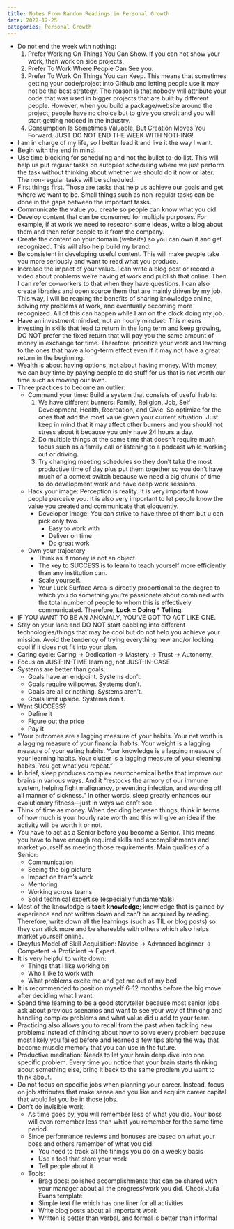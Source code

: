 ```yaml
---
title: Notes From Random Readings in Personal Growth
date: 2022-12-25
categories: Personal Growth
---
```


- Do not end the week with nothing:
    1. Prefer Working On Things You Can Show. If you can not show your work, then work on side projects.
    2. Prefer To Work Where People Can See you.
    3. Prefer To Work On Things You can Keep. This means that sometimes getting your code/project into Github and letting people use it may not be the best strategy. The reason is that nobody will attribute your code that was used in bigger projects that are built by different people. However, when you build a package/website around the project, people have no choice but to give you credit and you will start getting noticed in the industry.
    4. Consumption Is Sometimes Valuable, But Creation Moves You Forward. JUST DO NOT END THE WEEK WITH NOTHING!
- I am in charge of my life, so I better lead it and live it the way I want.
- Begin with the end in mind.
- Use time blocking for scheduling and not the bullet to-do list. This will help us put regular tasks on autopilot scheduling where we just perform the task without thinking about whether we should do it now or later. The non-regular tasks will be scheduled.
- First things first. Those are tasks that help us achieve our goals and get where we want to be. Small things such as non-regular tasks can be done in the gaps between the important tasks.
- Communicate the value you create so people can know what you did.
- Develop content that can be consumed for multiple purposes. For example, if at work we need to research some ideas, write a blog about them and then refer people to it from the company.
- Create the content on your domain (website) so you can own it and get recognized. This will also help build my brand.
- Be consistent in developing useful content. This will make people take you more seriously and want to read what you produce.
- Increase the impact of your value. I can write a blog post or record a video about problems we're having at work and publish that online. Then I can refer co-workers to that when they have questions. I can also create libraries and open source them that are mainly driven by my job. This way, I will be reaping the benefits of sharing knowledge online, solving my problems at work, and eventually becoming more recognized. All of this can happen while I am on the clock doing my job.
- Have an investment mindset, not an hourly mindset: This means investing in skills that lead to return in the long term and keep growing, DO NOT prefer the fixed return that will pay you the same amount of money in exchange for time. Therefore, prioritize your work and learning to the ones that have a long-term effect even if it may not have a great return in the beginning.
- Wealth is about having options, not about having money. With money, we can buy time by paying people to do stuff for us that is not worth our time such as mowing our lawn.
- Three practices to become an outlier:
  - Command your time: Build a system that consists of useful habits:
    1. We have different burners: Family, Religion, Job, Self Development, Health, Recreation, and Civic. So optimize for the ones that add the most value given your current situation. Just keep in mind that it may affect other burners and you should not stress about it because you only have 24 hours a day.
    2. Do multiple things at the same time that doesn't require much focus such as a family call or listening to a podcast while working out or driving.
    3. Try changing meeting schedules so they don't take the most productive time of day plus put them together so you don't have much of a context switch because we need a big chunk of time to do development work and have deep work sessions.
  - Hack your image: Perception is reality. It is very important how people perceive you. It is also very important to let people know the value you created and communicate that eloquently.
    - Developer Image: You can strive to have three of them but u can pick only two.
      - Easy to work with
      - Deliver on time
      - Do great work
  - Own your trajectory
    - Think as if money is not an object.
    - The key to SUCCESS is to learn to teach yourself more efficiently than any institution can.
    - Scale yourself.
    - Your Luck Surface Area is directly proportional to the degree to which you do something you're passionate about combined with the total number of people to whom this is effectively communicated. Therefore, **Luck = Doing * Telling**.
- IF YOU WANT TO BE AN ANOMALY, YOU'VE GOT TO ACT LIKE ONE.
- Stay on your lane and DO NOT start dabbling into different technologies/things that may be cool but do not help you achieve your mission. Avoid the tendency of trying everything new and/or looking cool if it does not fit into your plan.
- Caring cycle: Caring -> Dedication -> Mastery -> Trust -> Autonomy.
- Focus on JUST-IN-TIME learning, not JUST-IN-CASE.
- Systems are better than goals:
  - Goals have an endpoint. Systems don't.
  - Goals require willpower. Systems don't.
  - Goals are all or nothing. Systems aren't.
  - Goals limit upside. Systems don't.
- Want SUCCESS?
  - Define it
  - Figure out the price
  - Pay it
- “Your outcomes are a lagging measure of your habits. Your net worth is a lagging measure of your financial habits. Your weight is a lagging measure of your eating habits. Your knowledge is a lagging measure of your learning habits. Your clutter is a lagging measure of your cleaning habits.
You get what you repeat.”
- In brief, sleep produces complex neurochemical baths that improve our brains in various ways. And it “restocks the armory of our immune system, helping fight malignancy, preventing infection, and warding off all manner of sickness.” In other words, sleep greatly enhances our evolutionary fitness—just in ways we can’t see.
- Think of time as money. When deciding between things, think in terms of how much is your hourly rate worth and this will give an idea if the activity will be worth it or not.
- You have to act as a Senior before you become a Senior. This means you have to have enough required skills and accomplishments and market yourself as meeting those requirements. Main qualities of a Senior:
  - Communication
  - Seeing the big picture
  - Impact on team's work
  - Mentoring
  - Working across teams
  - Solid technical expertise (especially fundamentals)
- Most of the knowledge is **tacit knowledge**; knowledge that is gained by experience and not written down and can't be acquired by reading. Therefore, write down all the learnings (such as TIL or blog posts) so they can stick more and be shareable with others which also helps market yourself online.
- Dreyfus Model of Skill Acquisition: Novice -> Advanced beginner -> Competent -> Proficient -> Expert.
- It is very helpful to write down:
  - Things that I like working on
  - Who I like to work with
  - What problems excite me and get me out of my bed
- It is recommended to position myself 6-12 months before the big move after deciding what I want.
- Spend time learning to be a good storyteller because most senior jobs ask about previous scenarios and want to see your way of thinking and handling complex problems and what value did u add to your team.
- Practicing also allows you to recall from the past when tackling new problems instead of thinking about how to solve every problem because most likely you failed before and learned a few tips along the way that become muscle memory that you can use in the future.
- Productive meditation: Needs to let your brain deep dive into one specific problem. Every time you notice that your brain starts thinking about something else, bring it back to the same problem you want to think about.
- Do not focus on specific jobs when planning your career. Instead, focus on job attributes that make sense and you like and acquire career capital that would let you be in those jobs.
- Don't do invisible work:
    - As time goes by, you will remember less of what you did. Your boss will even
      remember less than what you remember for the same time period.
    - Since performance reviews and bonuses are based on what your boss and others
      remember of what you did:
      - You need to track all the tihings you do on a weekly basis
      - Use a tool that store your work
      - Tell people about it
    - Tools:
        - Brag docs: polished accomplishments that can be shared with your manager
          about all the progress/work you did. Check Juila Evans template
        - Simple text file which has one liner for all activities
        - Write blog posts about all important work
        - Written is better than verbal, and formal is better than informal
